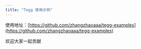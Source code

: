 ```yaml
---
title: "Tegg 使用示例"
---
```


使用地址：[https://github.com/zhangzhaoaaa/tegg-examples](https://github.com/zhangzhaoaaa/tegg-examples)

欢迎大家一起贡献